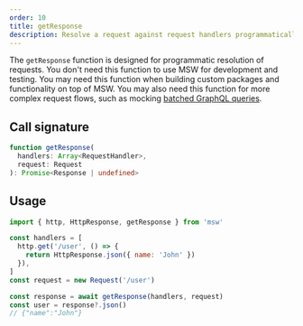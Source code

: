 ```yaml
---
order: 10
title: getResponse
description: Resolve a request against request handlers programmatically.
---
```


The `getResponse` function is designed for programmatic resolution of requests. You don't need this function to use MSW for development and testing. You may need this function when building custom packages and functionality on top of MSW. You may also need this function for more complex request flows, such as mocking [batched GraphQL queries](/docs/recipes/graphql-query-batching).

## Call signature

```ts
function getResponse(
  handlers: Array<RequestHandler>,
  request: Request
): Promise<Response | undefined>
```


<PageCard
  icon={CodeBracketSquareIcon}
  url="https://github.com/mswjs/msw/tree/main/src/core/getResponse.ts"
  title="getResponse.ts"
  description="Source code for the `getResponse` function."
/>

## Usage

```js /getResponse/ {10}
import { http, HttpResponse, getResponse } from 'msw'

const handlers = [
  http.get('/user', () => {
    return HttpResponse.json({ name: 'John' })
  }),
]
const request = new Request('/user')

const response = await getResponse(handlers, request)
const user = response?.json()
// {"name":"John"}
```
